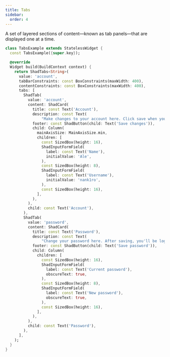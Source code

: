 ```yaml
---
title: Tabs
sidebar:
  order: 4
---
```



A set of layered sections of content—known as tab panels—that are displayed one at a time.

<Preview src="https://shadcn-ui-playground.pages.dev/tabs" minHeight="500px">

```dart
class TabsExample extends StatelessWidget {
  const TabsExample({super.key});

  @override
  Widget build(BuildContext context) {
    return ShadTabs<String>(
      value: 'account',
      tabBarConstraints: const BoxConstraints(maxWidth: 400),
      contentConstraints: const BoxConstraints(maxWidth: 400),
      tabs: [
        ShadTab(
          value: 'account',
          content: ShadCard(
            title: const Text('Account'),
            description: const Text(
                "Make changes to your account here. Click save when you're done."),
            footer: const ShadButton(child: Text('Save changes')),
            child: Column(
              mainAxisSize: MainAxisSize.min,
              children: [
                const SizedBox(height: 16),
                ShadInputFormField(
                  label: const Text('Name'),
                  initialValue: 'Ale',
                ),
                const SizedBox(height: 8),
                ShadInputFormField(
                  label: const Text('Username'),
                  initialValue: 'nank1ro',
                ),
                const SizedBox(height: 16),
              ],
            ),
          ),
          child: const Text('Account'),
        ),
        ShadTab(
          value: 'password',
          content: ShadCard(
            title: const Text('Password'),
            description: const Text(
                "Change your password here. After saving, you'll be logged out."),
            footer: const ShadButton(child: Text('Save password')),
            child: Column(
              children: [
                const SizedBox(height: 16),
                ShadInputFormField(
                  label: const Text('Current password'),
                  obscureText: true,
                ),
                const SizedBox(height: 8),
                ShadInputFormField(
                  label: const Text('New password'),
                  obscureText: true,
                ),
                const SizedBox(height: 16),
              ],
            ),
          ),
          child: const Text('Password'),
        ),
      ],
    );
  }
}
```

</Preview>
